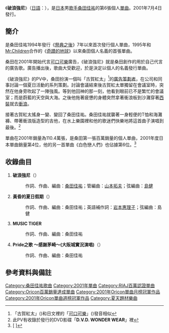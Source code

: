 {{Infobox Single 
| Name        = 破浪強尼<br />{{lang|ja|波乗りジョニー}} 
| Artist      = [[桑田佳祐|桑田佳祐]] 
| Released    = 2001年7月4日 
| Format      = 12cm[[CD|CD]]（CD EXTRA）<br/>12英寸[[黑膠唱片|黑膠唱片]] 
| Genre       = [[搖滾樂|搖滾]] 
| Length      = 15分40秒
| Label       = [[Victor_TAISHITA|Victor TAISHITA]] 
| Writer      = [[桑田佳祐|桑田佳祐]]
| Producer    = [[桑田佳祐|桑田佳祐]] 
| Chart position        = *週間最高排行第1位（[[Oricon|Oricon]]）
*週間最高排行第1位（[[COUNT_DOWN_TV|CDTV]]）
*2001年7月度月間排行第1位（[[Oricon|Oricon]]）
*2001年度年間排行第4位（[[Oricon|Oricon]]）
| Certification         = Million（[[日本唱片業協會|日本唱片業協會]]）
| Last single  = [[祭典之後|祭典之後]] <br />（1994年）
| This single  = '''破浪強尼''' <br />（2001年）
| Next single  = [[白色戀人們|白色戀人們]]<br />（2001年）
| Misc        =  
}}
《'''破浪強尼'''》（[[日語|日語]]：{{lang|ja|'''波乗りジョニー'''}}），是[[日本|日本]]男[[歌手|歌手]][[桑田佳祐|桑田佳祐]]的第6張個人[[單曲|單曲]]。2001年7月4日發行。

==簡介==
是桑田佳祐1994年發行《[[祭典之後|祭典之後]]》7年以來首次發行個人單曲，1995年和[[Mr.Children|Mr.Children]]合作的《[[奇蹟的地球|奇蹟的地球]]》以來桑田個人名義的首張單曲。

桑田在2001年開始代言[[可口可樂|可口可樂]]廣告，《破浪強尼》就是桑田創作的用於自己代言的廣告歌。廣告播出後，歌曲大受歡迎，於是決定以個人的名義發行單曲。

《破浪強尼》的PV中，桑田扮演一個叫「古賀紅太」<ref>「古賀紅太」('''{{lang|ja|コガ コウタ}}''')和日文裡的「[[可口可樂|可口可樂]]」('''{{lang|ja|コカ・コーラ}}''')發音相似</ref>的[[廣告策劃|廣告策劃者]]，在公司和同事討論一個夏日活動的系列策劃。討論會議結束後古賀紅太單獨留在會議室時，突然在他身旁吹起了一陣強風。等到他回神的那一刻，他看到眼前已不是繁忙的會議室；而是蔚藍的天空與大海。之後他拖著疲憊的身體突然拿著衝浪板到沙灘穿著[[西裝|西裝]]就去[[衝浪|衝浪]]。

接著古賀紅太搖身一變、變回了桑田佳祐。桑田佳祐就襲著一身輕便的T恤和海灘褲、帶著衝浪版造型的吉他，在水上樂園裡和他的歌迷們快樂地將這首曲子演唱到最後。<ref>此PV有收錄於發行的DVD影碟「'''D.V.D. WONDER WEAR'''」裡</ref>

單曲在2001年銷量為110.4萬張，是桑田第一張百萬銷量的個人單曲，2001年度日本單曲銷量第4位，他的另一首單曲《白色戀人們》也佔據第6位。<ref>[{{Cite web |url=http://www.musictvprogram.com/corner-ranking-2001.html |script-title=ja:2001年間シングルランキング TOP100 |accessdate=2010-05-26 |archive-date=2007-05-17 |archive-url=https://web.archive.org/web/20070517200240/http://www.musictvprogram.com/corner-ranking-2001.html |dead-url=no }} {{lang|ja|2001年間シングルランキング TOP100}}]</ref>

==收錄曲目==
#'''破浪強尼'''（{{lang|ja|波乗りジョニー}}）
#:作詞、作曲、編曲：[[桑田佳祐|桑田佳祐]]；管編曲：[[山本拓夫|山本拓夫]]；弦編曲：[[島健|島健]]	 
#'''黃昏的夏日假期'''（{{lang|ja|黄昏のサマー・ホリデイ}}）
#:作詞、作曲、編曲：桑田佳祐；英語補作詞：[[岩本惠理子|岩本惠理子]]；弦編曲：島健	 
#'''MUSIC TIGER'''
#:作詞、作曲、編曲：桑田佳祐	 
#'''Pride之歌 ～感謝茅崎～(大阪城實況演唱)'''（{{lang|ja|PRIDEの唄 ～茅ヶ崎はありがとう～ (LIVE in 大阪城ホール)}}）
#:作詞、作曲、編曲：桑田佳祐

==參考資料與備註==
{{reflist}}


{{桑田佳祐}}
{{Oricon單曲月榜冠軍 (2000年代前期)|2001年7月}}
{{Oricon單曲週榜冠軍 (2001年)|2001年7月16日、7月30日，共2週}}

{{DEFAULTSORT:Naminori Jonny}}
[[Category:桑田佳祐歌曲|Category:桑田佳祐歌曲]]
[[Category:2001年單曲|Category:2001年單曲]]
[[Category:RIAJ百萬認證單曲|Category:RIAJ百萬認證單曲]]
[[Category:Oricon百萬銷量達成單曲|Category:Oricon百萬銷量達成單曲]]
[[Category:2001年Oricon單曲月榜冠軍作品|Category:2001年Oricon單曲月榜冠軍作品]]
[[Category:2001年Oricon單曲週榜冠軍作品|Category:2001年Oricon單曲週榜冠軍作品]]
[[Category:夏天題材樂曲|Category:夏天題材樂曲]]